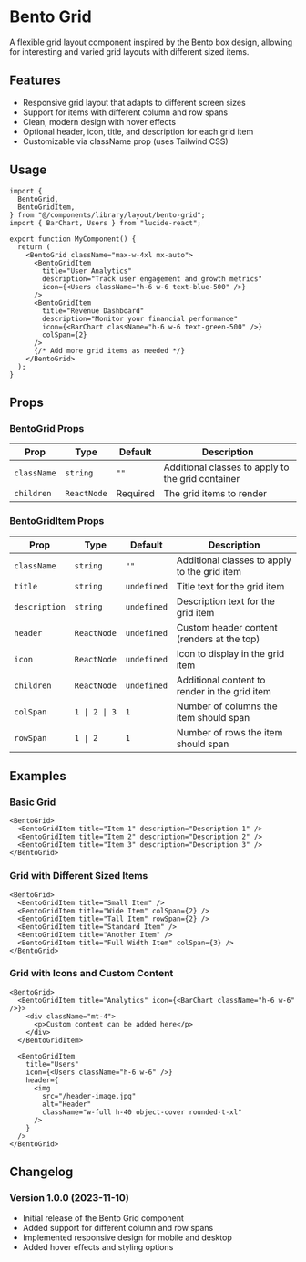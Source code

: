 # Bento Grid

A flexible grid layout component inspired by the Bento box design, allowing for interesting and varied grid layouts with different sized items.

## Features

- Responsive grid layout that adapts to different screen sizes
- Support for items with different column and row spans
- Clean, modern design with hover effects
- Optional header, icon, title, and description for each grid item
- Customizable via className prop (uses Tailwind CSS)

## Usage

```tsx
import {
  BentoGrid,
  BentoGridItem,
} from "@/components/library/layout/bento-grid";
import { BarChart, Users } from "lucide-react";

export function MyComponent() {
  return (
    <BentoGrid className="max-w-4xl mx-auto">
      <BentoGridItem
        title="User Analytics"
        description="Track user engagement and growth metrics"
        icon={<Users className="h-6 w-6 text-blue-500" />}
      />
      <BentoGridItem
        title="Revenue Dashboard"
        description="Monitor your financial performance"
        icon={<BarChart className="h-6 w-6 text-green-500" />}
        colSpan={2}
      />
      {/* Add more grid items as needed */}
    </BentoGrid>
  );
}
```

## Props

### BentoGrid Props

| Prop        | Type        | Default  | Description                                       |
| ----------- | ----------- | -------- | ------------------------------------------------- |
| `className` | `string`    | `""`     | Additional classes to apply to the grid container |
| `children`  | `ReactNode` | Required | The grid items to render                          |

### BentoGridItem Props

| Prop          | Type          | Default     | Description                                   |
| ------------- | ------------- | ----------- | --------------------------------------------- |
| `className`   | `string`      | `""`        | Additional classes to apply to the grid item  |
| `title`       | `string`      | `undefined` | Title text for the grid item                  |
| `description` | `string`      | `undefined` | Description text for the grid item            |
| `header`      | `ReactNode`   | `undefined` | Custom header content (renders at the top)    |
| `icon`        | `ReactNode`   | `undefined` | Icon to display in the grid item              |
| `children`    | `ReactNode`   | `undefined` | Additional content to render in the grid item |
| `colSpan`     | `1 \| 2 \| 3` | `1`         | Number of columns the item should span        |
| `rowSpan`     | `1 \| 2`      | `1`         | Number of rows the item should span           |

## Examples

### Basic Grid

```tsx
<BentoGrid>
  <BentoGridItem title="Item 1" description="Description 1" />
  <BentoGridItem title="Item 2" description="Description 2" />
  <BentoGridItem title="Item 3" description="Description 3" />
</BentoGrid>
```

### Grid with Different Sized Items

```tsx
<BentoGrid>
  <BentoGridItem title="Small Item" />
  <BentoGridItem title="Wide Item" colSpan={2} />
  <BentoGridItem title="Tall Item" rowSpan={2} />
  <BentoGridItem title="Standard Item" />
  <BentoGridItem title="Another Item" />
  <BentoGridItem title="Full Width Item" colSpan={3} />
</BentoGrid>
```

### Grid with Icons and Custom Content

```tsx
<BentoGrid>
  <BentoGridItem title="Analytics" icon={<BarChart className="h-6 w-6" />}>
    <div className="mt-4">
      <p>Custom content can be added here</p>
    </div>
  </BentoGridItem>

  <BentoGridItem
    title="Users"
    icon={<Users className="h-6 w-6" />}
    header={
      <img
        src="/header-image.jpg"
        alt="Header"
        className="w-full h-40 object-cover rounded-t-xl"
      />
    }
  />
</BentoGrid>
```

## Changelog

### Version 1.0.0 (2023-11-10)

- Initial release of the Bento Grid component
- Added support for different column and row spans
- Implemented responsive design for mobile and desktop
- Added hover effects and styling options
